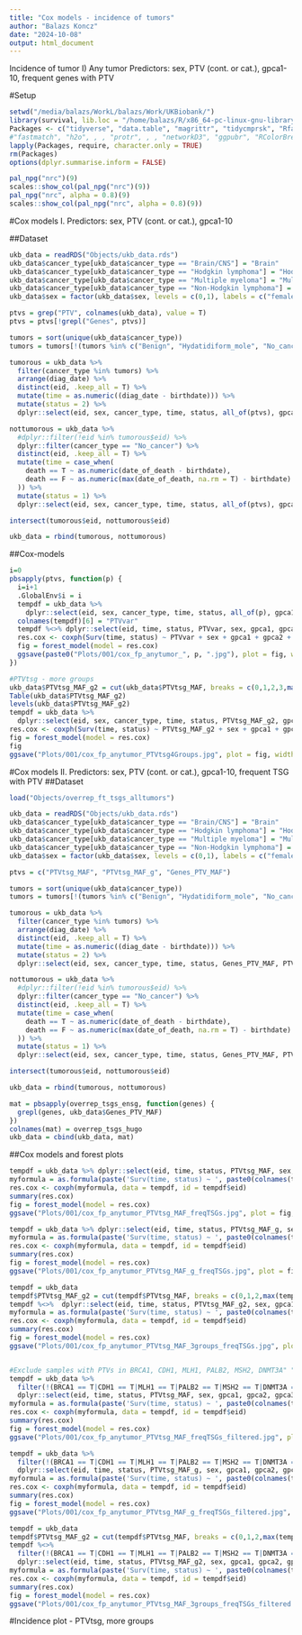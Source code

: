 ```yaml
---
title: "Cox models - incidence of tumors"
author: "Balazs Koncz"
date: "2024-10-08"
output: html_document
---
```


Incidence of tumor
I) Any tumor
Predictors: sex, PTV (cont. or cat.), gpca1-10, frequent genes with PTV

#Setup

```r
setwd("/media/balazs/WorkL/balazs/Work/UKBiobank/")
library(survival, lib.loc = "/home/balazs/R/x86_64-pc-linux-gnu-library/4.3")
Packages <- c("tidyverse", "data.table", "magrittr", "tidycmprsk", "Rfast", "survminer", "ggsurvfit", "fastmatch", "future.apply", "ComplexHeatmap", "pbapply", "forestmodel", "clusterProfiler", "org.Hs.eg.db", "ggrepel", "ggsci", "scales")
#"fastmatch", "h2o", , , "protr", , , "networkD3", "ggpubr", "RColorBrewer", "Biostrings", , )
lapply(Packages, require, character.only = TRUE)
rm(Packages)
options(dplyr.summarise.inform = FALSE)

pal_npg("nrc")(9)
scales::show_col(pal_npg("nrc")(9))
pal_npg("nrc", alpha = 0.8)(9)
scales::show_col(pal_npg("nrc", alpha = 0.8)(9))
```

#Cox models I.
Predictors: sex, PTV (cont. or cat.), gpca1-10

##Dataset

```r
ukb_data = readRDS("Objects/ukb_data.rds")
ukb_data$cancer_type[ukb_data$cancer_type == "Brain/CNS"] = "Brain"
ukb_data$cancer_type[ukb_data$cancer_type == "Hodgkin lymphoma"] = "HodgkinLymphoma"
ukb_data$cancer_type[ukb_data$cancer_type == "Multiple myeloma"] = "MultipleMyeloma"
ukb_data$cancer_type[ukb_data$cancer_type == "Non-Hodgkin lymphoma"] = "NonHodgkinLymphoma"
ukb_data$sex = factor(ukb_data$sex, levels = c(0,1), labels = c("female", "male"))

ptvs = grep("PTV", colnames(ukb_data), value = T)
ptvs = ptvs[!grepl("Genes", ptvs)]

tumors = sort(unique(ukb_data$cancer_type))
tumors = tumors[!(tumors %in% c("Benign", "Hydatidiform_mole", "No_cancer", "other", "undef"))]

tumorous = ukb_data %>% 
  filter(cancer_type %in% tumors) %>% 
  arrange(diag_date) %>% 
  distinct(eid, .keep_all = T) %>% 
  mutate(time = as.numeric((diag_date - birthdate))) %>% 
  mutate(status = 2) %>%
  dplyr::select(eid, sex, cancer_type, time, status, all_of(ptvs), gpca1, gpca2, gpca3, gpca4, gpca5, gpca6, gpca7, gpca8, gpca9, gpca10)

nottumorous = ukb_data %>% 
  #dplyr::filter(!eid %in% tumorous$eid) %>% 
  dplyr::filter(cancer_type == "No_cancer") %>%
  distinct(eid, .keep_all = T) %>% 
  mutate(time = case_when(
    death == T ~ as.numeric(date_of_death - birthdate),
    death == F ~ as.numeric(max(date_of_death, na.rm = T) - birthdate)
  )) %>% 
  mutate(status = 1) %>%
  dplyr::select(eid, sex, cancer_type, time, status, all_of(ptvs), gpca1, gpca2, gpca3, gpca4, gpca5, gpca6, gpca7, gpca8, gpca9, gpca10)

intersect(tumorous$eid, nottumorous$eid)

ukb_data = rbind(tumorous, nottumorous)

```

##Cox-models

```r

i=0
pbsapply(ptvs, function(p) {
  i=i+1
  .GlobalEnv$i = i
  tempdf = ukb_data %>% 
    dplyr::select(eid, sex, cancer_type, time, status, all_of(p), gpca1, gpca2, gpca3, gpca4, gpca5, gpca6, gpca7, gpca8, gpca9, gpca10)
  colnames(tempdf)[6] = "PTVvar"
  tempdf %<>% dplyr::select(eid, time, status, PTVvar, sex, gpca1, gpca2, gpca3, gpca4, gpca5, gpca6, gpca7, gpca8, gpca9, gpca10)
  res.cox <- coxph(Surv(time, status) ~ PTVvar + sex + gpca1 + gpca2 + gpca3 + gpca4 + gpca5 + gpca6 + gpca7 + gpca8 + gpca9 + gpca10, data = tempdf, id = tempdf$eid)
  fig = forest_model(model = res.cox)
  ggsave(paste0("Plots/001/cox_fp_anytumor_", p, ".jpg"), plot = fig, width = 40, height = 20, units = "cm", dpi = 150)
})

#PTVtsg - more groups
ukb_data$PTVtsg_MAF_g2 = cut(ukb_data$PTVtsg_MAF, breaks = c(0,1,2,3,max(ukb_data$PTVtsg_MAF)), include.lowest = T, right = F)
Table(ukb_data$PTVtsg_MAF_g2)
levels(ukb_data$PTVtsg_MAF_g2)
tempdf = ukb_data %>% 
  dplyr::select(eid, sex, cancer_type, time, status, PTVtsg_MAF_g2, gpca1, gpca2, gpca3, gpca4, gpca5, gpca6, gpca7, gpca8, gpca9, gpca10)
res.cox <- coxph(Surv(time, status) ~ PTVtsg_MAF_g2 + sex + gpca1 + gpca2 + gpca3 + gpca4 + gpca5 + gpca6 + gpca7 + gpca8 + gpca9 + gpca10, data = tempdf, id = tempdf$eid)
fig = forest_model(model = res.cox)
fig
ggsave("Plots/001/cox_fp_anytumor_PTVtsg4Groups.jpg", plot = fig, width = 40, height = 20, units = "cm", dpi = 150)

```

#Cox models II.
Predictors: sex, PTV (cont. or cat.), gpca1-10, frequent TSG with PTV
##Dataset

```r
load("Objects/overrep_ft_tsgs_alltumors")

ukb_data = readRDS("Objects/ukb_data.rds")
ukb_data$cancer_type[ukb_data$cancer_type == "Brain/CNS"] = "Brain"
ukb_data$cancer_type[ukb_data$cancer_type == "Hodgkin lymphoma"] = "HodgkinLymphoma"
ukb_data$cancer_type[ukb_data$cancer_type == "Multiple myeloma"] = "MultipleMyeloma"
ukb_data$cancer_type[ukb_data$cancer_type == "Non-Hodgkin lymphoma"] = "NonHodgkinLymphoma"
ukb_data$sex = factor(ukb_data$sex, levels = c(0,1), labels = c("female", "male"))

ptvs = c("PTVtsg_MAF", "PTVtsg_MAF_g", "Genes_PTV_MAF")

tumors = sort(unique(ukb_data$cancer_type))
tumors = tumors[!(tumors %in% c("Benign", "Hydatidiform_mole", "No_cancer", "other", "undef"))]

tumorous = ukb_data %>% 
  filter(cancer_type %in% tumors) %>% 
  arrange(diag_date) %>% 
  distinct(eid, .keep_all = T) %>% 
  mutate(time = as.numeric((diag_date - birthdate))) %>% 
  mutate(status = 2) %>%
  dplyr::select(eid, sex, cancer_type, time, status, Genes_PTV_MAF, PTVtsg_MAF, PTVtsg_MAF_g, gpca1, gpca2, gpca3, gpca4, gpca5, gpca6, gpca7, gpca8, gpca9, gpca10)

nottumorous = ukb_data %>% 
  #dplyr::filter(!eid %in% tumorous$eid) %>% 
  dplyr::filter(cancer_type == "No_cancer") %>%
  distinct(eid, .keep_all = T) %>% 
  mutate(time = case_when(
    death == T ~ as.numeric(date_of_death - birthdate),
    death == F ~ as.numeric(max(date_of_death, na.rm = T) - birthdate)
  )) %>% 
  mutate(status = 1) %>%
  dplyr::select(eid, sex, cancer_type, time, status, Genes_PTV_MAF, PTVtsg_MAF, PTVtsg_MAF_g, gpca1, gpca2, gpca3, gpca4, gpca5, gpca6, gpca7, gpca8, gpca9, gpca10)

intersect(tumorous$eid, nottumorous$eid)

ukb_data = rbind(tumorous, nottumorous)

mat = pbsapply(overrep_tsgs_ensg, function(genes) {
  grepl(genes, ukb_data$Genes_PTV_MAF)
})
colnames(mat) = overrep_tsgs_hugo
ukb_data = cbind(ukb_data, mat)

```

##Cox models and forest plots

```r

tempdf = ukb_data %>% dplyr::select(eid, time, status, PTVtsg_MAF, sex, gpca1, gpca2, gpca3, gpca4, gpca5, gpca6, gpca7, gpca8, gpca9, gpca10, all_of(overrep_tsgs_hugo))
myformula = as.formula(paste('Surv(time, status) ~ ', paste0(colnames(tempdf)[4:ncol(tempdf)], collapse = "+")))
res.cox <- coxph(myformula, data = tempdf, id = tempdf$eid)
summary(res.cox)
fig = forest_model(model = res.cox)
ggsave("Plots/001/cox_fp_anytumor_PTVtsg_MAF_freqTSGs.jpg", plot = fig, width = 15, height = 25, units = "cm", dpi = 150)

tempdf = ukb_data %>% dplyr::select(eid, time, status, PTVtsg_MAF_g, sex, gpca1, gpca2, gpca3, gpca4, gpca5, gpca6, gpca7, gpca8, gpca9, gpca10, all_of(overrep_tsgs_hugo))
myformula = as.formula(paste('Surv(time, status) ~ ', paste0(colnames(tempdf)[4:ncol(tempdf)], collapse = "+")))
res.cox <- coxph(myformula, data = tempdf, id = tempdf$eid)
summary(res.cox)
fig = forest_model(model = res.cox)
ggsave("Plots/001/cox_fp_anytumor_PTVtsg_MAF_g_freqTSGs.jpg", plot = fig, width = 15, height = 25, units = "cm", dpi = 150)

tempdf = ukb_data
tempdf$PTVtsg_MAF_g2 = cut(tempdf$PTVtsg_MAF, breaks = c(0,1,2,max(tempdf$PTVtsg_MAF)), include.lowest = T, right = F)
tempdf %<>%  dplyr::select(eid, time, status, PTVtsg_MAF_g2, sex, gpca1, gpca2, gpca3, gpca4, gpca5, gpca6, gpca7, gpca8, gpca9, gpca10, all_of(overrep_tsgs_hugo))
myformula = as.formula(paste('Surv(time, status) ~ ', paste0(colnames(tempdf)[4:ncol(tempdf)], collapse = "+")))
res.cox <- coxph(myformula, data = tempdf, id = tempdf$eid)
summary(res.cox)
fig = forest_model(model = res.cox)
ggsave("Plots/001/cox_fp_anytumor_PTVtsg_MAF_3groups_freqTSGs.jpg", plot = fig, width = 20, height = 25, units = "cm", dpi = 150)


#Exclude samples with PTVs in BRCA1, CDH1, MLH1, PALB2, MSH2, DNMT3A" "APC, BARD1, BRCA2, ATM, BAP1, TET2, ASXL1, CHEK2
tempdf = ukb_data %>% 
  filter(!(BRCA1 == T|CDH1 == T|MLH1 == T|PALB2 == T|MSH2 == T|DNMT3A == T|APC == T|BARD1 == T|BRCA2 == T|ATM == T|BAP1 == T|TET2 == T|ASXL1 == T|CHEK2 == T)) %>% 
  dplyr::select(eid, time, status, PTVtsg_MAF, sex, gpca1, gpca2, gpca3, gpca4, gpca5, gpca6, gpca7, gpca8, gpca9, gpca10)
myformula = as.formula(paste('Surv(time, status) ~ ', paste0(colnames(tempdf)[4:ncol(tempdf)], collapse = "+")))
res.cox <- coxph(myformula, data = tempdf, id = tempdf$eid)
summary(res.cox)
fig = forest_model(model = res.cox)
ggsave("Plots/001/cox_fp_anytumor_PTVtsg_MAF_freqTSGs_filtered.jpg", plot = fig, width = 15, height = 25, units = "cm", dpi = 150)

tempdf = ukb_data %>% 
  filter(!(BRCA1 == T|CDH1 == T|MLH1 == T|PALB2 == T|MSH2 == T|DNMT3A == T|APC == T|BARD1 == T|BRCA2 == T|ATM == T|BAP1 == T|TET2 == T|ASXL1 == T|CHEK2 == T)) %>% 
  dplyr::select(eid, time, status, PTVtsg_MAF_g, sex, gpca1, gpca2, gpca3, gpca4, gpca5, gpca6, gpca7, gpca8, gpca9, gpca10)
myformula = as.formula(paste('Surv(time, status) ~ ', paste0(colnames(tempdf)[4:ncol(tempdf)], collapse = "+")))
res.cox <- coxph(myformula, data = tempdf, id = tempdf$eid)
summary(res.cox)
fig = forest_model(model = res.cox)
ggsave("Plots/001/cox_fp_anytumor_PTVtsg_MAF_g_freqTSGs_filtered.jpg", plot = fig, width = 15, height = 25, units = "cm", dpi = 150)

tempdf = ukb_data
tempdf$PTVtsg_MAF_g2 = cut(tempdf$PTVtsg_MAF, breaks = c(0,1,2,max(tempdf$PTVtsg_MAF)), include.lowest = T, right = F)
tempdf %<>% 
  filter(!(BRCA1 == T|CDH1 == T|MLH1 == T|PALB2 == T|MSH2 == T|DNMT3A == T|APC == T|BARD1 == T|BRCA2 == T|ATM == T|BAP1 == T|TET2 == T|ASXL1 == T|CHEK2 == T)) %>% 
  dplyr::select(eid, time, status, PTVtsg_MAF_g2, sex, gpca1, gpca2, gpca3, gpca4, gpca5, gpca6, gpca7, gpca8, gpca9, gpca10)
myformula = as.formula(paste('Surv(time, status) ~ ', paste0(colnames(tempdf)[4:ncol(tempdf)], collapse = "+")))
res.cox <- coxph(myformula, data = tempdf, id = tempdf$eid)
summary(res.cox)
fig = forest_model(model = res.cox)
ggsave("Plots/001/cox_fp_anytumor_PTVtsg_MAF_3groups_freqTSGs_filtered.jpg", plot = fig, width = 20, height = 25, units = "cm", dpi = 150)


```

#Incidence plot - PTVtsg, more groups

```r

```

